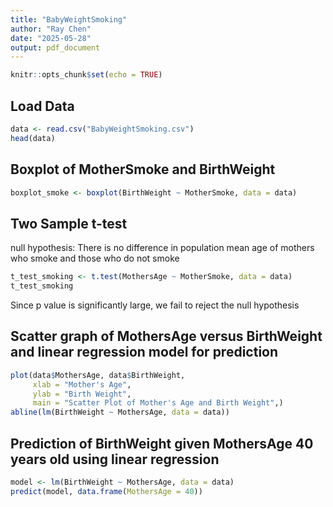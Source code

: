 ```yaml
---
title: "BabyWeightSmoking"
author: "Ray Chen"
date: "2025-05-28"
output: pdf_document
---
```

```r
knitr::opts_chunk$set(echo = TRUE)
```

## Load Data
```r
data <- read.csv("BabyWeightSmoking.csv")
head(data)
```

## Boxplot of MotherSmoke and BirthWeight
```r
boxplot_smoke <- boxplot(BirthWeight ~ MotherSmoke, data = data)
```

## Two Sample t-test
null hypothesis: There is no difference in population mean age of mothers who smoke and those who do not smoke
```r
t_test_smoking <- t.test(MothersAge ~ MotherSmoke, data = data)
t_test_smoking
```
Since p value is significantly large, we fail to reject the null hypothesis

## Scatter graph of MothersAge versus BirthWeight and linear regression model for prediction
```r
plot(data$MothersAge, data$BirthWeight, 
     xlab = "Mother's Age", 
     ylab = "Birth Weight", 
     main = "Scatter Plot of Mother's Age and Birth Weight",)
abline(lm(BirthWeight ~ MothersAge, data = data))

```

## Prediction of BirthWeight given MothersAge 40 years old using linear regression
```r
model <- lm(BirthWeight ~ MothersAge, data = data)
predict(model, data.frame(MothersAge = 40))
```
